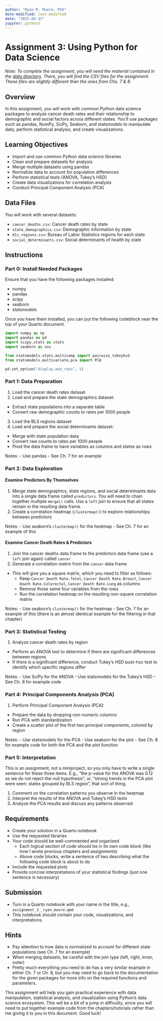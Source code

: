 ```yaml
---
author: "Ryan M. Moore, PhD"
date-modified: last-modified
date: "2025-04-13"
jupyter: python3
---
```


# Assignment 3: Using Python for Data Science {.unnumbered}

_Note: To complete the assignment, you will need the material contained in the [data directory](https://github.com/mooreryan/applied_python_programming/blob/main/assignments/data_science/data). There, you will find the CSV files for the assignment. These files are slightly different than the ones from Chs. 7 & 8._

## Overview

In this assignment, you will work with common Python data science packages to analyze cancer death rates and their relationship to demographic and social factors across different states. You'll use packages such as pandas, NumPy, SciPy, Seaborn, and statsmodels to manipulate data, perform statistical analysis, and create visualizations.

## Learning Objectives

- Import and use common Python data science libraries
- Clean and prepare datasets for analysis
- Merge multiple datasets using pandas
- Normalize data to account for population differences
- Perform statistical tests (ANOVA, Tukey's HSD)
- Create data visualizations for correlation analysis
- Conduct Principal Component Analysis (PCA)

## Data Files

You will work with several datasets:

- `cancer_deaths.csv`: Cancer death rates by state
- `state_demographics.csv`: Demographic information by state
- `bls_regions.csv`: Bureau of Labor Statistics regions for each state
- `social_determinants.csv`: Social determinants of health by state

## Instructions

### Part 0: Install Needed Packages

Ensure that you have the following packages installed:

- numpy
- pandas
- scipy
- seaborn
- statsmodels

Once you have them installed, you can put the following codeblock near the top of your Quarto document.

```python
import numpy as np
import pandas as pd
import scipy.stats as stats
import seaborn as sns

from statsmodels.stats.multicomp import pairwise_tukeyhsd
from statsmodels.multivariate.pca import PCA

pd.set_option("display.max_rows", 6)
```

### Part 1: Data Preparation

1. Load the cancer death rates dataset
2. Load and prepare the state demographics dataset:
  - Extract state populations into a separate table
  - Convert raw demographic counts to rates per 1000 people
3. Load the BLS regions dataset
4. Load and prepare the social determinants dataset:
  - Merge with state population data
  - Convert raw counts to rates per 1000 people
  - Pivot the data frame to have variables as columns and states as rows

Notes:
  - Use pandas
  - See Ch. 7 for an example

### Part 2: Data Exploration

#### Examine Predictors By Themselves

1. Merge state demographics, state regions, and social determinants data into a single data frame called `predictors`.  You will need to chain together multiple `merge()` calls.  Use a `left` join to ensure that all states remain in the resulting data frame.
2. Create a correlation heatmap (`clustermap()`) to explore relationships between predictors

Notes:
  - Use seaborn's `clustermap()` for the heatmap
  - See Ch. 7 for an example of this

#### Examine Cancer Death Rates & Predictors

1. Join the cancer deaths data frame to the predictors data frame (use a `left` join again) called `cancer`
2. Generate a correlation matrix from the `cancer` data frame
  - This will give you a square matrix, which you need to filter as follows:
    - Keep `Cancer Death Rate.Total`, `Cancer Death Rate.Breast`, `Cancer Death Rate.Colorectal`, `Cancer Death Rate.Lung` as columns
    - Remove those same four variables from the rows
    - Run the correlation heatmap on the resulting non-square correlation matrix

Notes:
  - Use seaborn's `clustermap()` for the heatmap
  - See Ch. 7 for an example of this (there is an almost identical example for the filtering in that chapter)

### Part 3: Statistical Testing

1. Analyze cancer death rates by region
  - Perform an ANOVA test to determine if there are significant differences between regions
  - If there is a significant difference, conduct Tukey's HSD post-hoc test to identify which specific regions differ

Notes:
  - Use SciPy for the ANOVA
  - Use statsmodels for the Tukey's HSD
  - See Ch. 8 for example code

### Part 4: Principal Components Analysis (PCA)

1. Perform Principal Component Analysis (PCA):
  - Prepare the data by dropping non-numeric columns
  - Run PCA with standardization
  - Create a scatter plot of the first two principal components, colored by region

Notes:
  - Use statsmodels for the PCA
  - Use seaborn for the plot
  - See Ch. 8 for example code for both the PCA and the plot function

### Part 5: Interpretation

This is an assignment, not a miniproject, so you only have to write a single sentence for these three items.  E.g., "the p-value for the ANOVA was 0.12 so we do not reject the null hypothesis", or, "strong trends in the PCA plot were seen: states grouped by BLS region", that sort of thing.

1. Comment on the correlation patterns you observe in the heatmap
2. Interpret the results of the ANOVA and Tukey's HSD tests
3. Analyze the PCA results and discuss any patterns observed

## Requirements

- Create your solution in a Quarto notebook
- Use the requested libraries
- Your code should be well-commented and organized
  - Each logical section of code should be in its own code block (like how I wrote previous chapters and assignments)
  - Above code blocks, write a sentence of two describing what the following code block is about to do
- Include the requested plots
- Provide concise interpretations of your statistical findings (just one sentence is necessary)

## Submission

- Turn in a Quarto notebook with your name in the title, e.g., `assignment_3__ryan_moore.qmd`
- This notebook should contain your code, visualizations, and interpretations.

## Hints

- Pay attention to how data is normalized to account for different state populations (see Ch. 7 for an example)
- When merging datasets, be careful with the join type (left, right, inner, outer)
- Pretty much everything you need to do has a very similar example in either Ch. 7 or Ch. 8, but you may need to go back to the documentation for the given packages for more info on the required functions and parameters.

This assignment will help you gain practical experience with data manipulation, statistical analysis, and visualization using Python's data science ecosystem.  This will be a bit of a jump in difficulty, since you will need to put together example code from the chapters/tutorials rather than me giving it to you in this document.  Good luck!
